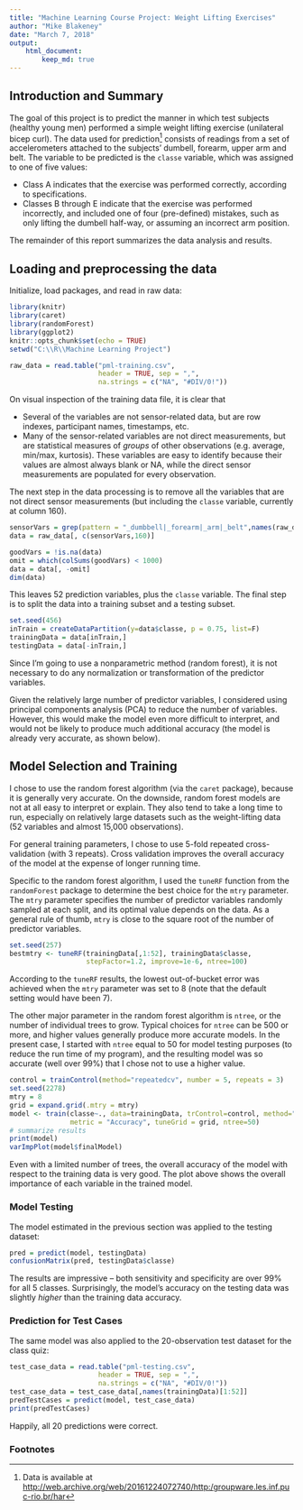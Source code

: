 ```yaml
---
title: "Machine Learning Course Project: Weight Lifting Exercises"
author: "Mike Blakeney"
date: "March 7, 2018"
output: 
    html_document: 
        keep_md: true
---
```


## Introduction and Summary

The goal of this project is to predict the manner in which test subjects (healthy young men) performed a simple weight lifting exercise (unilateral bicep curl). The data used for prediction[^1] consists of readings from a set of accelerometers attached to the subjects' dumbell, forearm, upper arm and belt. The variable to be predicted is the `classe` variable, which was assigned to one of five values:

* Class A indicates that the exercise was performed correctly, according to specifications.
* Classes B through E indicate that the exercise was performed incorrectly, and included one of four (pre-defined) mistakes, such as only lifting the dumbell half-way, or assuming an incorrect arm position.

The remainder of this report summarizes the data analysis and results.

## Loading and preprocessing the data

Initialize, load packages, and read in raw data:

```r
library(knitr)
library(caret)
library(randomForest)
library(ggplot2)
knitr::opts_chunk$set(echo = TRUE)
setwd("C:\\R\\Machine Learning Project")
```
```r
raw_data = read.table("pml-training.csv", 
                      header = TRUE, sep = ",", 
                      na.strings = c("NA", "#DIV/0!"))
```

On visual inspection of the training data file, it is clear that

* Several of the variables are not sensor-related data, but are row indexes, participant names, timestamps, etc.
* Many of the sensor-related variables are not direct measurements, but are statistical measures of *groups* of other observations (e.g. average, min/max, kurtosis). These variables are easy to identify because their values are almost always blank or NA, while the direct sensor measurements are populated for every observation.

The next step in the data processing is to remove all the variables that are not direct sensor measurements (but including the `classe` variable, currently at column 160).

```r
sensorVars = grep(pattern = "_dumbbell|_forearm|_arm|_belt",names(raw_data))
data = raw_data[, c(sensorVars,160)]

goodVars = !is.na(data)
omit = which(colSums(goodVars) < 1000)
data = data[, -omit]
dim(data)
```

This leaves 52 prediction variables, plus the `classe` variable. The final step is to split the data into a training subset and a testing subset.  

```r
set.seed(456)
inTrain = createDataPartition(y=data$classe, p = 0.75, list=F)
trainingData = data[inTrain,]
testingData = data[-inTrain,]
```

Since I'm going to use a nonparametric method (random forest), it is not necessary to do any normalization or transformation of the predictor variables.

Given the relatively large number of predictor variables, I considered using principal components analysis (PCA) to reduce the number of variables. However, this would make the model even more difficult to interpret, and would not be likely to produce much additional accuracy (the model is already very accurate, as shown below).

## Model Selection and Training

I chose to use the random forest algorithm (via the `caret` package), because it is generally very accurate. On the downside, random forest models are not at all easy to interpret or explain. They also tend to take a long time to run, especially on relatively large datasets such as the weight-lifting data (52 variables and almost 15,000 observations).

For general training parameters, I chose to use 5-fold repeated cross-validation (with 3 repeats). Cross validation improves the overall accuracy of the model at the expense of longer running time.

Specific to the random forest algorithm, I used the `tuneRF` function from the `randomForest` package to determine the best choice for the `mtry` parameter. The `mtry` parameter specifies the number of predictor variables randomly sampled at each split, and its optimal value depends on the data. As a general rule of thumb, `mtry` is close to the square root of the number of predictor variables.

```r
set.seed(257)
bestmtry <- tuneRF(trainingData[,1:52], trainingData$classe, 
                   stepFactor=1.2, improve=1e-6, ntree=100)
```

According to the `tuneRF` results, the lowest out-of-bucket error was achieved when the `mtry` parameter was set to 8 (note that the default setting would have been 7). 

The other major parameter in the random forest algorithm is `ntree`, or the number of individual trees to grow. Typical choices for `ntree` can be 500 or more, and higher values generally produce more accurate models. In the present case, I started with `ntree` equal to 50 for model testing purposes (to reduce the run time of my program), and the resulting model was so accurate (well over 99%) that I chose not to use a higher value.

```r
control = trainControl(method="repeatedcv", number = 5, repeats = 3)
set.seed(2278)
mtry = 8
grid = expand.grid(.mtry = mtry)
model <- train(classe~., data=trainingData, trControl=control, method="rf",
               metric = "Accuracy", tuneGrid = grid, ntree=50)
# summarize results
print(model)
varImpPlot(model$finalModel)
```

Even with a limited number of trees, the overall accuracy of the model with respect to the training data is very good. The plot above shows the overall importance of each variable in the trained model. 

### Model Testing

The model estimated in the previous section was applied to the testing dataset: 

```r
pred = predict(model, testingData)
confusionMatrix(pred, testingData$classe)
```

The results are impressive -- both sensitivity and specificity are over 99% for all 5 classes. Surprisingly, the model's accuracy on the testing data was slightly *higher* than the training data accuracy.

### Prediction for Test Cases

The same model was also applied to the 20-observation test dataset for the class quiz:

```r
test_case_data = read.table("pml-testing.csv", 
                      header = TRUE, sep = ",", 
                      na.strings = c("NA", "#DIV/0!"))
test_case_data = test_case_data[,names(trainingData)[1:52]]
predTestCases = predict(model, test_case_data)
print(predTestCases)
```

Happily, all 20 predictions were correct.

### Footnotes

[^1]: Data is available at <http://web.archive.org/web/20161224072740/http:/groupware.les.inf.puc-rio.br/har>